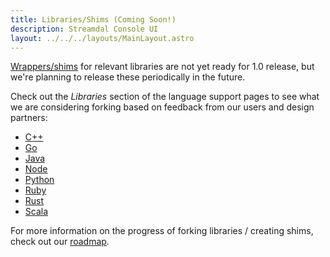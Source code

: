 ```yaml
---
title: Libraries/Shims (Coming Soon!)
description: Streamdal Console UI
layout: ../../../layouts/MainLayout.astro
---
```


[Wrappers/shims](/en/resources-support/glossary) for relevant libraries are not 
yet ready for 1.0 release, but we're planning to release these periodically in 
the future.

Check out the *Libraries* section of the language support pages to see 
what we are considering forking based on feedback from our users and design 
partners:

- [C++](/en/language-support/c++)
- [Go](/en/language-support/go)
- [Java](/en/language-support/java)
- [Node](/en/language-support/node)
- [Python](/en/language-support/python)
- [Ruby](/en/language-support/ruby)
- [Rust](/en/language-support/rust)
- [Scala](/en/language-support/scala)


For more information on the progress of forking libraries / creating shims, 
check out our [roadmap](/en/resources-support/roadmap).